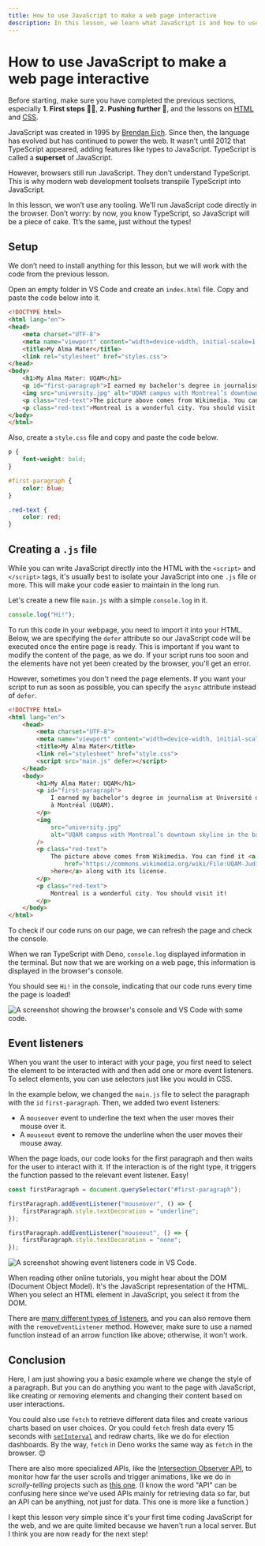 ```yaml
---
title: How to use JavaScript to make a web page interactive
description: In this lesson, we learn what JavaScript is and how to use it.
---
```



# How to use JavaScript to make a web page interactive

Before starting, make sure you have completed the previous sections, especially **1. First steps 🧑‍🎓**, **2. Pushing further 🚀**, and the lessons on [HTML](/web-basics/html) and [CSS](/web-basics/css).

JavaScript was created in 1995 by [Brendan Eich](https://fr.wikipedia.org/wiki/Brendan_Eich). Since then, the language has evolved but has continued to power the web. It wasn't until 2012 that TypeScript appeared, adding features like types to JavaScript. TypeScript is called a **superset** of JavaScript.

However, browsers still run JavaScript. They don't understand TypeScript. This is why modern web development toolsets transpile TypeScript into JavaScript.

In this lesson, we won’t use any tooling. We'll run JavaScript code directly in the browser. Don’t worry: by now, you know TypeScript, so JavaScript will be a piece of cake. Tt’s the same, just without the types!

<NoticeIntro />

## Setup

We don’t need to install anything for this lesson, but we will work with the code from the previous lesson.

Open an empty folder in VS Code and create an `index.html` file. Copy and paste the code below into it.


```html showLineNumbers filename="index.html"
<!DOCTYPE html>
<html lang="en">
<head>
    <meta charset="UTF-8">
    <meta name="viewport" content="width=device-width, initial-scale=1.0">
    <title>My Alma Mater</title>
    <link rel="stylesheet" href="styles.css">
</head>
<body>
    <h1>My Alma Mater: UQAM</h1>
    <p id="first-paragraph">I earned my bachelor's degree in journalism at Université du Québec à Montréal (UQAM).</p>
    <img src="university.jpg" alt="UQAM campus with Montreal’s downtown skyline in the background."/>
    <p class="red-text">The picture above comes from Wikimedia. You can find it <a href="https://commons.wikimedia.org/wiki/File:UQAM-Judith-Jasmin.jpg">here</a> along with its license.</p>
    <p class="red-text">Montreal is a wonderful city. You should visit it!</p>
</body>
</html>
```

Also, create a `style.css` file and copy and paste the code below.

```css showLineNumbers filename="style.css"
p {
    font-weight: bold;
}

#first-paragraph {
    color: blue;
}

.red-text {
    color: red;
}
```

## Creating a `.js` file

While you can write JavaScript directly into the HTML with the `<script>` and `</script>` tags, it's usually best to isolate your JavaScript into one `.js` file or more. This will make your code easier to maintain in the long run.

Let's create a new file `main.js` with a simple `console.log` in it.

```js showLineNumbers filename="main.js"
console.log("Hi!");
```

To run this code in your webpage, you need to import it into your HTML. Below, we are specifying the `defer` attribute so our JavaScript code will be executed once the entire page is ready. This is important if you want to modify the content of the page, as we do. If your script runs too soon and the elements have not yet been created by the browser, you'll get an error.

However, sometimes you don't need the page elements. If you want your script to run as soon as possible, you can specify the `async` attribute instead of `defer`.

```html showLineNumbers filename="index.html" {8}
<!DOCTYPE html>
<html lang="en">
    <head>
        <meta charset="UTF-8">
        <meta name="viewport" content="width=device-width, initial-scale=1.0">
        <title>My Alma Mater</title>
        <link rel="stylesheet" href="style.css">
        <script src="main.js" defer></script>
    </head>
    <body>
        <h1>My Alma Mater: UQAM</h1>
        <p id="first-paragraph">
            I earned my bachelor's degree in journalism at Université du Québec
            à Montréal (UQAM).
        </p>
        <img
            src="university.jpg"
            alt="UQAM campus with Montreal’s downtown skyline in the background."
        />
        <p class="red-text">
            The picture above comes from Wikimedia. You can find it <a
                href="https://commons.wikimedia.org/wiki/File:UQAM-Judith-Jasmin.jpg"
            >here</a> along with its license.
        </p>
        <p class="red-text">
            Montreal is a wonderful city. You should visit it!
        </p>
    </body>
</html>
```

To check if our code runs on our page, we can refresh the page and check the console.

When we ran TypeScript with Deno, `console.log` displayed information in the terminal. But now that we are working on a web page, this information is displayed in the browser's console.

You should see `Hi!` in the console, indicating that our code runs every time the page is loaded!

![A screenshot showing the browser's console and VS Code with some code.](/assets/web-basics/javascript/console.png)

## Event listeners

When you want the user to interact with your page, you first need to select the element to be interacted with and then add one or more event listeners. To select elements, you can use selectors just like you would in CSS.

In the example below, we changed the `main.js` file to select the paragraph with the `id` `first-paragraph`. Then, we added two event listeners:
- A `mouseover` event to underline the text when the user moves their mouse over it.
- A `mouseout` event to remove the underline when the user moves their mouse away.

When the page loads, our code looks for the first paragraph and then waits for the user to interact with it. If the interaction is of the right type, it triggers the function passed to the relevant event listener. Easy!

```js showLineNumbers filename="main.js"
const firstParagraph = document.querySelector("#first-paragraph");

firstParagraph.addEventListener("mouseover", () => {
    firstParagraph.style.textDecoration = "underline";
});

firstParagraph.addEventListener("mouseout", () => {
    firstParagraph.style.textDecoration = "none";
});
```
![A screenshot showing event listeners code in VS Code.](/assets/web-basics/javascript/hover.png)

<Callout type="info" emoji="💡">
When reading other online tutorials, you might hear about the DOM (Document Object Model). It's the JavaScript representation of the HTML. When you select an HTML element in JavaScript, you select it from the DOM.
</Callout>

There are [many different types of listeners](https://www.w3schools.com/jsref/dom_obj_event.asp), and you can also remove them with the `removeEventListener` method. However, make sure to use a named function instead of an arrow function like above; otherwise, it won't work.

## Conclusion

Here, I am just showing you a basic example where we change the style of a paragraph. But you can do anything you want to the page with JavaScript, like creating or removing elements and changing their content based on user interactions.

You could also use `fetch` to retrieve different data files and create various charts based on user choices. Or you could `fetch` fresh data every 15 seconds with [`setInterval`](https://www.w3schools.com/jsref/met_win_setinterval.asp) and redraw charts, like we do for election dashboards. By the way, `fetch` in Deno works the same way as `fetch` in the browser. 😊

There are also more specialized APIs, like the [Intersection Observer API](https://developer.mozilla.org/en-US/docs/Web/API/Intersection_Observer_API), to monitor how far the user scrolls and trigger animations, like we do in *scrolly-telling* projects such as [this one](https://ici.radio-canada.ca/info/2022/07/ilots-chaleur-villes-inegalites-injustice-changements-climatiques/en/). (I know the word "API" can be confusing here since we’ve used APIs mainly for retrieving data so far, but an API can be anything, not just for data. This one is more like a function.)

I kept this lesson very simple since it's your first time coding JavaScript for the web, and we are quite limited because we haven't run a local server. But I think you are now ready for the next step!

<NoticeEnd />